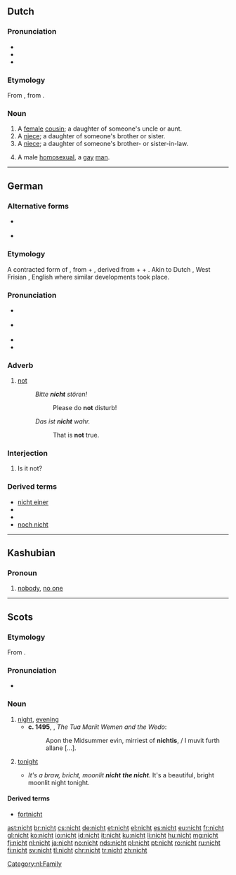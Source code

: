 ==Dutch==

===Pronunciation===
* {{rhymes|ɪxt|lang=nl}}
* {{IPA|[nɪxt]|lang=nl}}
* {{audio|Nl-nicht.ogg|audio}}

===Etymology===
From {{etyl|odt|nl}} {{term/t|odt|*nift}}, from {{etyl|gem-pro|nl}} {{term/t|gem-pro|*niftiz}}.

===Noun===
{{nl-noun|f|-en|nichtje}}

# A [[female]] [[cousin]]; a daughter of someone's uncle or aunt.
# A [[niece]]; a daughter of someone's brother or sister.
# A [[niece]]; a daughter of someone's brother- or sister-in-law.
# {{context|derogatory|lang=nl}} A male [[homosexual]], a [[gay]] [[man]].

[[Category:nl:Family]]

----

==German==

===Alternative forms===
* {{l/de|nich}} {{qualifier|in informal writing, reflecting the common pronunciation}}
* {{l/de|net}} {{qualifier|colloquial, in central and southern German dialects}}

===Etymology===
A contracted form of {{etyl|goh|de}} {{term|niowiht|lang=goh}}, from {{term|nio||never|lang=goh}} + {{term|wiht||being, creature|lang=goh}}, derived from {{etyl|gem-pro|de}} {{term/t|gem-pro|*ne||not}} + {{term/t|gem-pro|*aiw-||ever}} + {{term/t|gem-pro|*wiht-||thing}}. Akin to Dutch {{term|niet|lang=nl}}, West Frisian {{term|net|lang=fy}}, English {{term|not|lang=en}} where similar developments took place.

===Pronunciation===
* {{IPA|[nɪçt]|lang=de}} {{qualifier|standard}}
* {{IPA|[nɪç]|lang=de}} {{qualifier|colloquial; especially in northern and central Germany felt as near-standard}}
* {{audio|De-nicht.ogg|audio}}
* {{rhymes|ɪçt|lang=de}}

===Adverb===
{{de-adv}}

# [[not]]
#: ''Bitte '''nicht''' stören!''
#:: Please do '''not''' disturb!
#: ''Das ist '''nicht''' wahr.''
#:: That is '''not''' true.

===Interjection===
{{head|de|interjection|head=nicht?}}

# Is it not? {{qualifier|a [[tag question]]}}

===Derived terms===
* [[nicht einer]]
* {{l/de|nichtig}}
* {{l/de|Nichtigkeit}}
* [[noch nicht]]

----

==Kashubian==

===Pronoun===
{{head|csb|pronoun}}

# [[nobody]], [[no one]]

----

==Scots==

===Etymology===
From {{etyl|ang|sco}} {{term|niht|lang=ang}}.

===Pronunciation===
* {{IPA|/nɪçt/|lang=sco}}

===Noun===
{{sco-noun}}

# [[night]], [[evening]]
#* '''c. 1495''', {{w|William Dunbar}}, ''The Tua Mariit Wemen and the Wedo'':
#*: Apon the Midsummer evin, mirriest of '''nichtis''', / I muvit furth allane [...].
# {{context|definite singular|lang=sco}} [[tonight]]
#* ''It's a braw, bricht, moonlit '''nicht''' '''the nicht'''.''  It's a beautiful, bright moonlit night tonight.

====Derived terms====
* [[fortnicht]]

[[ast:nicht]]
[[br:nicht]]
[[cs:nicht]]
[[de:nicht]]
[[et:nicht]]
[[el:nicht]]
[[es:nicht]]
[[eu:nicht]]
[[fr:nicht]]
[[gl:nicht]]
[[ko:nicht]]
[[io:nicht]]
[[id:nicht]]
[[it:nicht]]
[[ku:nicht]]
[[li:nicht]]
[[hu:nicht]]
[[mg:nicht]]
[[fj:nicht]]
[[nl:nicht]]
[[ja:nicht]]
[[no:nicht]]
[[nds:nicht]]
[[pl:nicht]]
[[pt:nicht]]
[[ro:nicht]]
[[ru:nicht]]
[[fi:nicht]]
[[sv:nicht]]
[[tl:nicht]]
[[chr:nicht]]
[[tr:nicht]]
[[zh:nicht]]